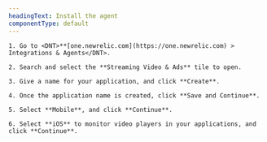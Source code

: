 ```yaml
---
headingText: Install the agent
componentType: default
---
```


    1. Go to <DNT>**[one.newrelic.com](https://one.newrelic.com) > Integrations & Agents</DNT>.
    
    2. Search and select the **Streaming Video & Ads** tile to open.

    3. Give a name for your application, and click **Create**. 
    
    4. Once the application name is created, click **Save and Continue**.

    5. Select **Mobile**, and click **Continue**.

    6. Select **iOS** to monitor video players in your applications, and click **Continue**.